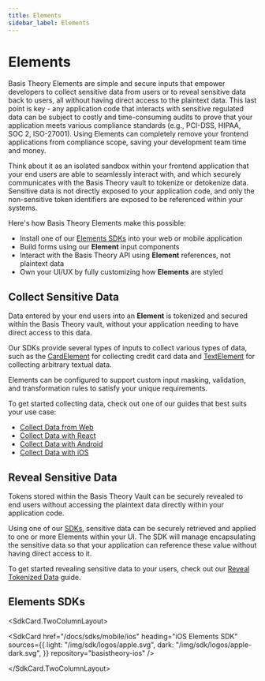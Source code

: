 ```yaml
---
title: Elements
sidebar_label: Elements
---
```



# Elements

Basis Theory Elements are simple and secure inputs that empower developers to collect sensitive data
from users or to reveal sensitive data back to users, all without having direct access to the plaintext data.
This last point is key - any application code that interacts with sensitive regulated data can be subject to costly and
time-consuming audits to prove that your application meets various compliance standards (e.g., PCI-DSS, HIPAA, SOC 2, ISO-27001).
Using Elements can completely remove your frontend applications from compliance scope, saving your development
team time and money.

Think about it as an isolated sandbox within your frontend application that your end users are able to seamlessly
interact with, and which securely communicates with the Basis Theory vault to tokenize or detokenize data.
Sensitive data is not directly exposed to your application code, and only the non-sensitive token identifiers are
exposed to be referenced within your systems.

Here's how Basis Theory Elements make this possible:

- Install one of our [Elements SDKs](#elements-sdks) into your web or mobile application
- Build forms using our **Element** input components
- Interact with the Basis Theory API using **Element** references, not plaintext data
- Own your UI/UX by fully customizing how **Elements** are styled

## Collect Sensitive Data

Data entered by your end users into an **Element** is tokenized and secured within the Basis Theory vault, without your application
needing to have direct access to this data.

Our SDKs provide several types of inputs to collect various types of data, such as the [CardElement](/docs/sdks/web/web-elements/types#card-element)
for collecting credit card data and [TextElement](/docs/sdks/web/web-elements/types#text-element) for collecting arbitrary textual data.

Elements can be configured to support custom input masking, validation, and transformation rules to satisfy your unique requirements.

To get started collecting data, check out one of our guides that best suits your use case:

- [Collect Data from Web](/docs/guides/collect/collect-data-from-web)
- [Collect Data with React](/docs/guides/collect/collect-data-with-react)
- [Collect Data with Android](/docs/guides/collect/collect-data-with-android)
- [Collect Data with iOS](/docs/guides/collect/collect-data-with-ios)

## Reveal Sensitive Data

Tokens stored within the Basis Theory Vault can be securely revealed to end users without accessing the plaintext
data directly within your application code.

Using one of our [SDKs](#elements-sdks), sensitive data can be securely retrieved and applied to one or more Elements within your UI.
The SDK will manage encapsulating the sensitive data so that your application can reference these value without having direct access to it.

To get started revealing sensitive data to your users, check out our [Reveal Tokenized Data](/docs/guides/share/reveal-tokenized-data) guide.

## Elements SDKs

<SdkCard.TwoColumnLayout>
  <SdkCard
    href="/docs/sdks/web/javascript"
    heading="JavaScript Elements SDK"
    icon={SDK.JAVASCRIPT}
    repository="basis-theory-js"
  />

  <SdkCard
    href="/docs/sdks/web/react"
    heading="React Elements SDK"
    icon={SDK.REACT}
    repository="basis-theory-react"
  />

  <SdkCard
    href="/docs/sdks/mobile/ios"
    heading="iOS Elements SDK"
    sources={{
      light: "/img/sdk/logos/apple.svg",
      dark: "/img/sdk/logos/apple-dark.svg",
    }}
    repository="basistheory-ios"
  />

  <SdkCard
    href="/docs/sdks/mobile/android"
    heading="Android Elements SDK"
    icon={SDK.ANDROID}
    repository="basistheory-android"
  />
</SdkCard.TwoColumnLayout>
